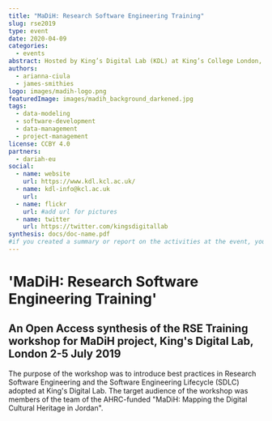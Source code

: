 ```yaml
---
title: "MaDiH: Research Software Engineering Training"
slug: rse2019
type: event
date: 2020-04-09
categories:
  - events
abstract: Hosted by King’s Digital Lab (KDL) at King’s College London, the workshop introduced participants to best practices in project management, the Agile Dynamic System Development Methods (DSDM) as well as various theoretical and practical approaches to digital cultural heritage.
authors:
  - arianna-ciula
  - james-smithies
logo: images/madih-logo.png
featuredImage: images/madih_background_darkened.jpg
tags:
  - data-modeling
  - software-development
  - data-management
  - project-management
license: CCBY 4.0
partners:
  - dariah-eu
social:
  - name: website
    url: https://www.kdl.kcl.ac.uk/
  - name: kdl-info@kcl.ac.uk
    url:
  - name: flickr
    url: #add url for pictures
  - name: twitter
    url: https://twitter.com/kingsdigitallab
synthesis: docs/doc-name.pdf
#if you created a summary or report on the activities at the event, you can include it here as a .pdf.
---
```


# 'MaDiH: Research Software Engineering Training'

## An Open Access synthesis of the RSE Training workshop for MaDiH project, King's Digital Lab, London 2-5 July 2019

The purpose of the workshop was to introduce best practices in Research Software Engineering and the Software Engineering Lifecycle (SDLC) adopted at King's Digital Lab. The target audience of the workshop was members of the team of the AHRC-funded "MaDiH: Mapping the Digital Cultural Heritage in Jordan".
